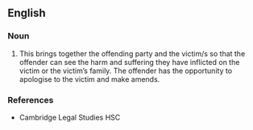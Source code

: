 ==English==

===Noun===
{{en-noun|head=[[reintegrative]] [[shaming]]}}

# {{context|criminal law|lang=en}} This brings together the offending party and the victim/s so that the offender can see the harm and suffering they have inflicted on the victim or the victim’s family. The offender has the opportunity to apologise to the victim and make amends.

===References===
*Cambridge Legal Studies HSC